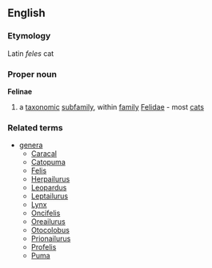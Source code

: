 ==English==
===Etymology===
Latin ''feles'' cat
===Proper noun===
{{wikipedia}}
'''Felinae'''
#a [[taxonomic]] [[subfamily]], within [[family]] [[Felidae]] - most [[cat]]s
===Related terms===
{{wikispecies}}
*[[genera]]
**[[Caracal]]
**[[Catopuma]]
**[[Felis]]
**[[Herpailurus]]
**[[Leopardus]]
**[[Leptailurus]]
**[[Lynx]]
**[[Oncifelis]]
**[[Oreailurus]]
**[[Otocolobus]]
**[[Prionailurus]]
**[[Profelis]]
**[[Puma]]